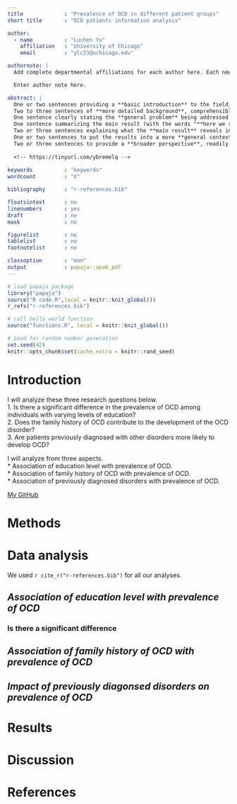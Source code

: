 ```yaml
---
title             : "Prevalence of OCD in different patient groups"
short title       : "OCD patients information analysis"

author: 
  - name          : "Luchen Yu"
    affiliation   : "University of Chicago"
    email         : "ylc23@uchicago.edu"

authornote: |
  Add complete departmental affiliations for each author here. Each new line herein must be indented, like this line.

  Enter author note here.

abstract: |
  One or two sentences providing a **basic introduction** to the field,  comprehensible to a scientist in any discipline.
  Two to three sentences of **more detailed background**, comprehensible  to scientists in related disciplines.
  One sentence clearly stating the **general problem** being addressed by  this particular study.
  One sentence summarizing the main result (with the words "**here we show**" or their equivalent).
  Two or three sentences explaining what the **main result** reveals in direct comparison to what was thought to be the case previously, or how the  main result adds to previous knowledge.
  One or two sentences to put the results into a more **general context**.
  Two or three sentences to provide a **broader perspective**, readily comprehensible to a scientist in any discipline.
  
  <!-- https://tinyurl.com/ybremelq -->
  
keywords          : "keywords"
wordcount         : "X"

bibliography      : "r-references.bib"

floatsintext      : no
linenumbers       : yes
draft             : no
mask              : no

figurelist        : no
tablelist         : no
footnotelist      : no

classoption       : "man"
output            : papaja::apa6_pdf
---
```


```r
# load papaja package
library("papaja")
source("R code.R",local = knitr::knit_global())
r_refs("r-references.bib")
```

```r
# call hello_world function
source("functions.R", local = knitr::knit_global())
```

```r
# Seed for random number generation
set.seed(42)
knitr::opts_chunk$set(cache.extra = knitr::rand_seed)
```

# **Introduction**

<!-- Ordered list -->
I will analyze these three research questions below.  
1. Is there a significant difference in the prevalence of OCD among individuals with varying levels of education?  
2. Does the family history of OCD contribute to the development of the OCD disorder?  
3. Are patients previously diagnosed with other disorders more likely to develop OCD?

<!-- Unordered list -->
I will analyze from three aspects.  
* Association of education level with prevalence of OCD.  
* Association of family history of OCD with prevalence of OCD.  
* Association of previously diagnosed disorders with prevalence of OCD.  

<!-- Linked URL -->
[My GitHub](https://github.com/luchen0805/OCD)

# **Methods**

# **Data analysis**
We used `r cite_r("r-references.bib")` for all our analyses.

## ***Association of education level with prevalence of OCD***

### Is there a significant difference

## ***Association of family history of OCD with prevalence of OCD***

## ***Impact of previously diagonsed disorders on prevalence of OCD***

# **Results**

# **Discussion**


\newpage

# **References**

::: {#refs custom-style="Bibliography"}
:::
